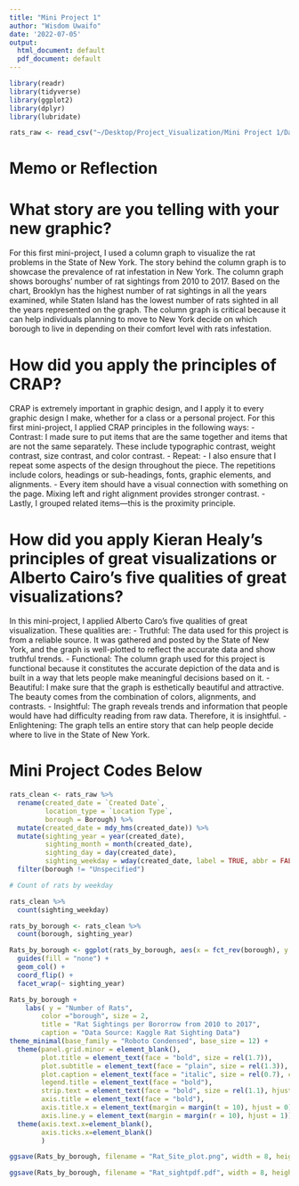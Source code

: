 ```yaml
---
title: "Mini Project 1"
author: "Wisdom Uwaifo"
date: '2022-07-05'
output:
  html_document: default
  pdf_document: default
---
```


```r
library(readr)
library(tidyverse)
library(ggplot2)
library(dplyr)
library(lubridate)

rats_raw <- read_csv("~/Desktop/Project_Visualization/Mini Project 1/Data/Rat_Sightings.txt", na = c("", "NA", "N/A"))


```

# Memo or Reflection 
# What story are you telling with your new graphic?

For this first mini-project, I used a column graph to visualize the rat problems in the State of New York. The story behind the column graph is to showcase the prevalence of rat infestation in New York. The column graph shows boroughs' number of rat sightings from 2010 to 2017. Based on the chart, Brooklyn has the highest number of rat sightings in all the years examined, while Staten Island has the lowest number of rats sighted in all the years represented on the graph. The column graph is critical because it can help individuals planning to move to New York decide on which borough to live in depending on their comfort level with rats infestation. 
	
# How did you apply the principles of CRAP? 

CRAP is extremely important in graphic design, and I apply it to every graphic design I make, whether for a class or a personal project. For this first mini-project, I applied CRAP principles in the following ways: 
-	Contrast: I made sure to put items that are the same together and items that are not the same separately. These include typographic contrast, weight contrast, size contrast, and color contrast.
-	Repeat: - I also ensure that I repeat some aspects of the design throughout the piece. The repetitions include colors, headings or sub-headings, fonts, graphic elements, and alignments. 
-	Every item should have a visual connection with something on the page. Mixing left and right alignment provides stronger contrast. 
-	Lastly, I grouped related items—this is the proximity principle.


# How did you apply Kieran Healy’s principles of great visualizations or Alberto Cairo’s five qualities of great visualizations? 

In this mini-project, I applied Alberto Caro's five qualities of great visualization. These qualities are: 
-	Truthful: The data used for this project is from a reliable source. It was gathered and posted by the State of New York, and the graph is well-plotted to reflect the accurate data and show truthful trends. 
-	Functional: The column graph used for this project is functional because it constitutes the accurate depiction of the data and is built in a way that lets people make meaningful decisions based on it. 
-	Beautiful: I make sure that the graph is esthetically beautiful and attractive. The beauty comes from the combination of colors, alignments, and contrasts. 
-	Insightful: The graph reveals trends and information that people would have had difficulty reading from raw data. Therefore, it is insightful. 
-	Enlightening: The graph tells an entire story that can help people decide where to live in the State of New York.


# Mini Project Codes Below

```r
rats_clean <- rats_raw %>%
  rename(created_date = `Created Date`,
         location_type = `Location Type`,
         borough = Borough) %>%
  mutate(created_date = mdy_hms(created_date)) %>%
  mutate(sighting_year = year(created_date),
         sighting_month = month(created_date),
         sighting_day = day(created_date),
         sighting_weekday = wday(created_date, label = TRUE, abbr = FALSE)) %>%
  filter(borough != "Unspecified")
```

```r
# Count of rats by weekday

rats_clean %>%
  count(sighting_weekday)
```

```r
rats_by_borough <- rats_clean %>%
  count(borough, sighting_year)

Rats_by_borough <- ggplot(rats_by_borough, aes(x = fct_rev(borough), y = n, fill = fct_rev(borough))) +
  guides(fill = "none") +
  geom_col() +
  coord_flip() +
  facet_wrap(~ sighting_year)
```

```r
Rats_by_borough + 
    labs( y = "Number of Rats",
        color ="borough", size = 2,
        title = "Rat Sightings per Bororrow from 2010 to 2017",
        caption = "Data Source: Kaggle Rat Sighting Data")
theme_minimal(base_family = "Roboto Condensed", base_size = 12) +
  theme(panel.grid.minor = element_blank(),
        plot.title = element_text(face = "bold", size = rel(1.7)),
        plot.subtitle = element_text(face = "plain", size = rel(1.3)),
        plot.caption = element_text(face = "italic", size = rel(0.7), color = "grey70", hjust = 0),
        legend.title = element_text(face = "bold"),
        strip.text = element_text(face = "bold", size = rel(1.1), hjust = 0),
        axis.title = element_text(face = "bold"),
        axis.title.x = element_text(margin = margin(t = 10), hjust = 0),
        axis.line.y = element_text(margin = margin(r = 10), hjust = 1)) +
  theme(axis.text.x=element_blank(),
        axis.ticks.x=element_blank() 
        )
```

```r
ggsave(Rats_by_borough, filename = "Rat_Site_plot.png", width = 8, height = 5)
```

```r
ggsave(Rats_by_borough, filename = "Rat_sightpdf.pdf", width = 8, height = 5)
```



